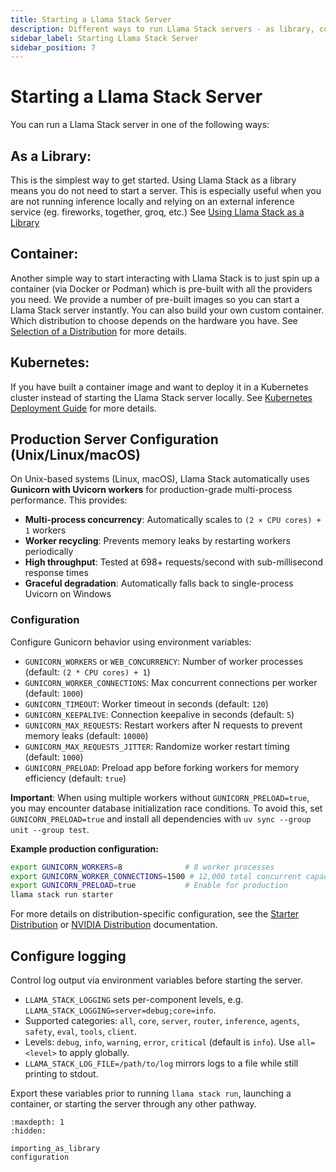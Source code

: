 ```yaml
---
title: Starting a Llama Stack Server
description: Different ways to run Llama Stack servers - as library, container, or Kubernetes deployment
sidebar_label: Starting Llama Stack Server
sidebar_position: 7
---
```


# Starting a Llama Stack Server

You can run a Llama Stack server in one of the following ways:

## As a Library:

This is the simplest way to get started. Using Llama Stack as a library means you do not need to start a server. This is especially useful when you are not running inference locally and relying on an external inference service (eg. fireworks, together, groq, etc.) See [Using Llama Stack as a Library](importing_as_library)


## Container:

Another simple way to start interacting with Llama Stack is to just spin up a container (via Docker or Podman) which is pre-built with all the providers you need. We provide a number of pre-built images so you can start a Llama Stack server instantly. You can also build your own custom container. Which distribution to choose depends on the hardware you have. See [Selection of a Distribution](./list_of_distributions) for more details.

## Kubernetes:

If you have built a container image and want to deploy it in a Kubernetes cluster instead of starting the Llama Stack server locally. See [Kubernetes Deployment Guide](../deploying/kubernetes_deployment) for more details.


## Production Server Configuration (Unix/Linux/macOS)

On Unix-based systems (Linux, macOS), Llama Stack automatically uses **Gunicorn with Uvicorn workers** for production-grade multi-process performance. This provides:

- **Multi-process concurrency**: Automatically scales to `(2 × CPU cores) + 1` workers
- **Worker recycling**: Prevents memory leaks by restarting workers periodically
- **High throughput**: Tested at 698+ requests/second with sub-millisecond response times
- **Graceful degradation**: Automatically falls back to single-process Uvicorn on Windows

### Configuration

Configure Gunicorn behavior using environment variables:

- `GUNICORN_WORKERS` or `WEB_CONCURRENCY`: Number of worker processes (default: `(2 * CPU cores) + 1`)
- `GUNICORN_WORKER_CONNECTIONS`: Max concurrent connections per worker (default: `1000`)
- `GUNICORN_TIMEOUT`: Worker timeout in seconds (default: `120`)
- `GUNICORN_KEEPALIVE`: Connection keepalive in seconds (default: `5`)
- `GUNICORN_MAX_REQUESTS`: Restart workers after N requests to prevent memory leaks (default: `10000`)
- `GUNICORN_MAX_REQUESTS_JITTER`: Randomize worker restart timing (default: `1000`)
- `GUNICORN_PRELOAD`: Preload app before forking workers for memory efficiency (default: `true`)

**Important**: When using multiple workers without `GUNICORN_PRELOAD=true`, you may encounter database initialization race conditions. To avoid this, set `GUNICORN_PRELOAD=true` and install all dependencies with `uv sync --group unit --group test`.

**Example production configuration:**
```bash
export GUNICORN_WORKERS=8              # 8 worker processes
export GUNICORN_WORKER_CONNECTIONS=1500 # 12,000 total concurrent capacity
export GUNICORN_PRELOAD=true           # Enable for production
llama stack run starter
```

For more details on distribution-specific configuration, see the [Starter Distribution](./self_hosted_distro/starter) or [NVIDIA Distribution](./self_hosted_distro/nvidia) documentation.

## Configure logging

Control log output via environment variables before starting the server.

- `LLAMA_STACK_LOGGING` sets per-component levels, e.g. `LLAMA_STACK_LOGGING=server=debug;core=info`.
- Supported categories: `all`, `core`, `server`, `router`, `inference`, `agents`, `safety`, `eval`, `tools`, `client`.
- Levels: `debug`, `info`, `warning`, `error`, `critical` (default is `info`). Use `all=<level>` to apply globally.
- `LLAMA_STACK_LOG_FILE=/path/to/log` mirrors logs to a file while still printing to stdout.

Export these variables prior to running `llama stack run`, launching a container, or starting the server through any other pathway.

```{toctree}
:maxdepth: 1
:hidden:

importing_as_library
configuration
```
